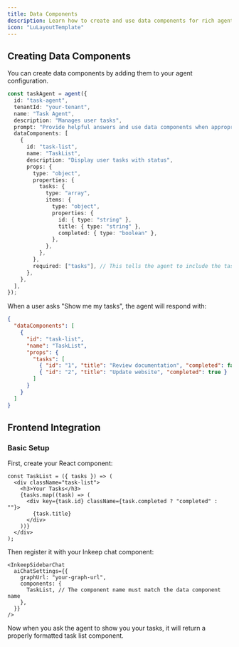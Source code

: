 ```yaml
---
title: Data Components
description: Learn how to create and use data components for rich agent responses
icon: "LuLayoutTemplate"
---
```


<Snippet file="multi-agent-framework/what-are-data-components.mdx" />

## Creating Data Components

You can create data components by adding them to your agent configuration.

```typescript
const taskAgent = agent({
  id: "task-agent",
  tenantId: "your-tenant",
  name: "Task Agent",
  description: "Manages user tasks",
  prompt: "Provide helpful answers and use data components when appropriate.",
  dataComponents: [
    {
      id: "task-list",
      name: "TaskList",
      description: "Display user tasks with status",
      props: {
        type: "object",
        properties: {
          tasks: {
            type: "array",
            items: {
              type: "object",
              properties: {
                id: { type: "string" },
                title: { type: "string" },
                completed: { type: "boolean" },
              },
            },
          },
        },
        required: ["tasks"], // This tells the agent to include the tasks array in the response
      },
    },
  ],
});
```

When a user asks "Show me my tasks", the agent will respond with:

```json
{
  "dataComponents": [
    {
      "id": "task-list",
      "name": "TaskList",
      "props": {
        "tasks": [
          { "id": "1", "title": "Review documentation", "completed": false },
          { "id": "2", "title": "Update website", "completed": true }
        ]
      }
    }
  ]
}
```

## Frontend Integration

### Basic Setup

First, create your React component:

```tsx
const TaskList = ({ tasks }) => (
  <div className="task-list">
    <h3>Your Tasks</h3>
    {tasks.map((task) => (
      <div key={task.id} className={task.completed ? "completed" : ""}>
        {task.title}
      </div>
    ))}
  </div>
);
```

Then register it with your Inkeep chat component:

```tsx
<InkeepSidebarChat
  aiChatSettings={{
    graphUrl: "your-graph-url",
    components: {
      TaskList, // The component name must match the data component name
    },
  }}
/>
```

Now when you ask the agent to show you your tasks, it will return a properly formatted task list component.
